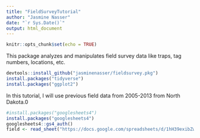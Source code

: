 ```yaml
---
title: "FieldSurveyTutorial"
author: "Jasmine Nasser"
date: "`r Sys.Date()`"
output: html_document
---
```


```r
knitr::opts_chunk$set(echo = TRUE)
```
This package analyzes and manipulates field survey data like traps, tag numbers, locations, etc.

```R
devtools::install_github("jasminenasser/fieldsurvey.pkg")
install.packages("tidyverse")
install.packages("ggplot2")
```

In this tutorial, I will use previous field data from 2005-2013 from North Dakota.0

```R
#install.packages("googlesheets4")
install.packages("googlesheets4")
googlesheets4::gs4_auth()
field <- read_sheet("https://docs.google.com/spreadsheets/d/1hH39exibZwdQyr3IsLzxBMXpfCz0qVN-4mAe673PPpQ/edit?usp=sharing")

```


